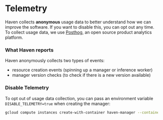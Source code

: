# Telemetry

Haven collects **anonymous** usage data to better understand how we can improve the software. If you want to disable this, you can opt out any time. To collect usage data, we use [Posthog](https://posthog.com/), an open source product analytics platform.

### What Haven reports

Haven anonymously collects two types of events:

-   resource creation events (spinning up a manager or inference worker)
-   manager version checks (to check if there is a new version available)

### Disable Telemetry

To opt out of usage data collection, you can pass an environment variable `DISABLE_TELEMETRY=true` when creating the manager:

```bash copy
gcloud compute instances create-with-container haven-manager --container-image havenhq/haven --machine-type e2-micro --container-env BEARER_TOKEN=<some-bearer-token> --container-env DISABLE_TELEMETRY=true --tags=http-server,https-server
```
